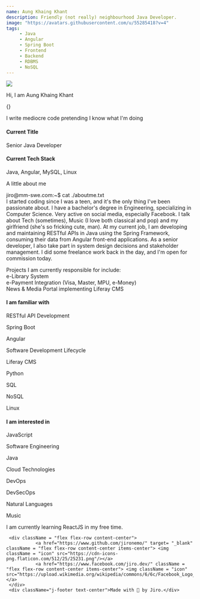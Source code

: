 ```yaml
---
name: Aung Khaing Khant
description: Friendly (not really) neighbourhood Java Developer.
image: "https://avatars.githubusercontent.com/u/55285418?v=4"
tags:
     - Java
     - Angular
     - Spring Boot
     - Frontend
     - Backend
     - RDBMS
     - NoSQL
---
```



<div className = "jiro flex flex-col content-center items-center">
<img src= "https://avatars.githubusercontent.com/u/55285418?v=4" className="profile"/>   
     <div className = "flex flex-col content-center items-center text-center personal-detail">
          <p>Hi, I am <span className="name">Aung Khaing Khant</span></p>
          <span>{<Jiro/>}</span>
     </div>
     <div className="quote text-center">
          <p>I write mediocre code pretending I know what I'm doing</p> 
     </div>
     <div className="flex flex-row flex-wrap">
          <div className = "flex flex-col content-center items-center desc">
               <h4>Current Title</h4>
               <p>Senior Java Developer</p>
          </div>
          <div className = "flex flex-col content-top items-center text-center desc">
                    <h4>Current Tech Stack</h4>
                    <p>Java, Angular, MySQL, Linux</p>
          </div>
     </div>
     <div className="detail flex flex-row flex-wrap justify-center content-left items-left">
          <div className = "about">
               <div className="detail-para-outer">
                    <div className = "window-header">
                         A little about me
                    </div>
                    <p className="detail-para">
                         <span className="terminal-shell">jiro@mm-swe.com</span>:~$ cat ./aboutme.txt <br/>
                         I started coding since I was a teen, and it's the only thing I've been passionate about.
                         I have a bachelor's degree in Engineering, specializing in Computer Science. Very active on social media, especially Facebook.
                         I talk about Tech (sometimes), Music (I love both classical and pop) and my girlfriend (she's so fricking cute, man).
                         At my current job, I am developing and maintaining RESTful APIs in Java using the Spring Framework, 
                         consuming their data from Angular front-end applications.
                         As a senior developer, I also take part in system design decisions and stakeholder management.
                         I did some freelance work back in the day, and I'm open for commission today.
                    </p>
               </div>
          </div>
          <div className="flex flex-col justify-left content-center gap-2">
          Projects I am currently responsible for include:
               <div className = "card">
                    e-Library System
               </div>
               <div className = "card">
                    e-Payment Integration (Visa, Master, MPU, e-Money)
               </div>
               <div className = "card">     
                    News & Media Portal implementing Liferay CMS
               </div>
          </div>
     </div>
     <div className = "info familiar text-center">
         <h4>I am familiar with</h4>
          <div className= "flex flex-wrap justify-center items-center badge-container gap-4">
               <p> RESTful API Development</p>
               <p>Spring Boot</p>
               <p>Angular</p>
               <p>Software Development Lifecycle</p>
               <p>Liferay CMS</p>
               <p> Python</p>
               <p> SQL</p>
               <p> NoSQL</p>
               <p> Linux </p>
          </div>
     </div>
     <div className = "info text-center">
         <h4>I am interested in</h4>
          <div className= "flex flex-wrap justify-center items-center badge-container gap-4">
              <p> JavaScript</p>
              <p> Software Engineering </p>
              <p> Java </p>
              <p> Cloud Technologies </p>
              <p> DevOps </p>
              <p> DevSecOps </p>
              <p> Natural Languages </p>
              <p> Music </p>
          </div>
     </div>
     <div className = " text-center">
          I am currently learning ReactJS in my free time.
     </div>

     <div className = "flex flex-row content-center">
               <a href="https://www.github.com/jironemo/" target= "_blank" className = "flex flex-row content-center items-center"> <img className = "icon" src="https://cdn-icons-png.flaticon.com/512/25/25231.png"/></a>
               <a href="https://www.facebook.com/jiro.dev/" className = "flex flex-row content-center items-center"> <img className = "icon" src="https://upload.wikimedia.org/wikipedia/commons/6/6c/Facebook_Logo_2023.png"/></a>
     </div>
     <div className="j-footer text-center">Made with 💖 by Jiro.</div>
</div>